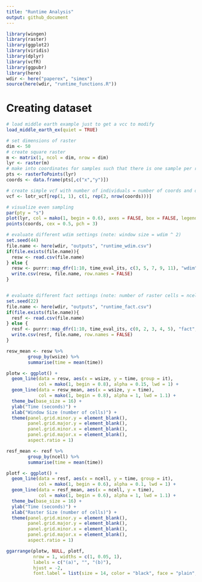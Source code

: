 ```yaml
---
title: "Runtime Analysis"
output: github_document
---
```

```r
library(wingen)
library(raster)
library(ggplot2)
library(viridis)
library(dplyr)
library(vcfR)
library(ggpubr)
library(here)
wdir <- here("paperex", "simex")
source(here(wdir, "runtime_functions.R"))
```


# Creating dataset

```r
# load middle earth example just to get a vcc to modify
load_middle_earth_ex(quiet = TRUE)

# set dimensions of raster
dim <- 50
# create square raster
m <- matrix(1, ncol = dim, nrow = dim)
lyr <- raster(m)
# make into coordinates for samples such that there is one sample per raster cell
pts <- rasterToPoints(lyr)
coords <- data.frame(pts[,c("x","y")])

# create simple vcf with number of individuals = number of coords and only one locus
vcf <- lotr_vcf[rep(1, 1), c(1, rep(2, nrow(coords)))]

# visualize even sampling
par(pty = "s")
plot(lyr, col = mako(1, begin = 0.6), axes = FALSE, box = FALSE, legend = FALSE)
points(coords, cex = 0.5, pch = 3)
```


```r

# evaluate different wdim settings (note: window size = wdim ^ 2)
set.seed(44)
file.name <- here(wdir, "outputs", "runtime_wdim.csv")
if(file.exists(file.name)){
  resw <- read.csv(file.name)
} else {
  resw <- purrr::map_dfr(1:10, time_eval_its, c(3, 5, 7, 9, 11), "wdim", vcf, coords, lyr)
  write.csv(resw, file.name, row.names = FALSE)
}


# evaluate different fact settings (note: number of raster cells = ncell(aggregate(lyr, fact)))
set.seed(22)
file.name <- here(wdir, "outputs", "runtime_fact.csv")
if(file.exists(file.name)){
  resf <- read.csv(file.name)
} else {
  resf <- purrr::map_dfr(1:10, time_eval_its, c(0, 2, 3, 4, 5), "fact", vcf, coords, lyr)
  write.csv(resf, file.name, row.names = FALSE)
}

```

```r
resw_mean <- resw %>% 
        group_by(wsize) %>% 
        summarise(time = mean(time))

plotw <- ggplot() +
  geom_line(data = resw, aes(x = wsize, y = time, group = it), 
            col = mako(1, begin = 0.8), alpha = 0.15, lwd = 1) +
  geom_line(data = resw_mean, aes(x = wsize, y = time), 
            col = mako(1, begin = 0.8), alpha = 1, lwd = 1.1) +
  theme_bw(base_size = 16) + 
  ylab("Time (seconds)") +
  xlab("Window Size (number of cells)") +
  theme(panel.grid.minor.y = element_blank(), 
        panel.grid.major.y = element_blank(),
        panel.grid.minor.x = element_blank(), 
        panel.grid.major.x = element_blank(),
        aspect.ratio = 1)
```



```r
resf_mean <- resf %>% 
        group_by(ncell) %>% 
        summarise(time = mean(time))

plotf <- ggplot() +
  geom_line(data = resf, aes(x = ncell, y = time, group = it), 
            col = mako(1, begin = 0.6), alpha = 0.1, lwd = 1) +
  geom_line(data = resf_mean, aes(x = ncell, y = time),
            col = mako(1, begin = 0.6), alpha = 1, lwd = 1.1) +
  theme_bw(base_size = 16) + 
  ylab("Time (seconds)") +
  xlab("Raster Size (number of cells)") +
  theme(panel.grid.minor.y = element_blank(), 
        panel.grid.major.y = element_blank(),
        panel.grid.minor.x = element_blank(), 
        panel.grid.major.x = element_blank(),
        aspect.ratio = 1)

```

```r
ggarrange(plotw, NULL, plotf, 
          nrow = 1, widths = c(1, 0.05, 1),
          labels = c("(a)", "", "(b)"), 
          hjust = -2,
          font.label = list(size = 14, color = "black", face = "plain", family = NULL))
```

